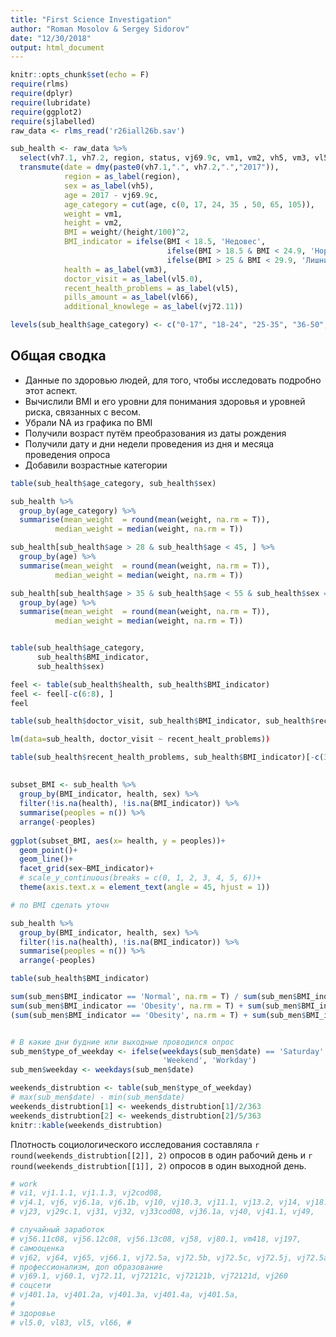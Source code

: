 ```yaml
---
title: "First Science Investigation"
author: "Roman Mosolov & Sergey Sidorov"
date: "12/30/2018"
output: html_document
---
```


```r
knitr::opts_chunk$set(echo = F)
require(rlms)
require(dplyr)
require(lubridate)
require(ggplot2)
require(sjlabelled)
raw_data <- rlms_read('r26iall26b.sav')
```

```r
sub_health <- raw_data %>% 
  select(vh7.1, vh7.2, region, status, vj69.9c, vm1, vm2, vh5, vm3, vl5.0, vl5, vl66, vj72.11) %>% 
  transmute(date = dmy(paste0(vh7.1,".", vh7.2,".","2017")),
            region = as_label(region), 
            sex = as_label(vh5), 
            age = 2017 - vj69.9c,
            age_category = cut(age, c(0, 17, 24, 35 , 50, 65, 105)),
            weight = vm1,
            height = vm2,
            BMI = weight/(height/100)^2,
            BMI_indicator = ifelse(BMI < 18.5, 'Недовес',
                                   ifelse(BMI > 18.5 & BMI < 24.9, 'Нормальный',
                                   ifelse(BMI > 25 & BMI < 29.9, 'Лишний вес', 'Ожирение'))),
            health = as_label(vm3),
            doctor_visit = as_label(vl5.0),
            recent_health_problems = as_label(vl5),
            pills_amount = as_label(vl66),
            additional_knowlege = as_label(vj72.11))

levels(sub_health$age_category) <- c("0-17", "18-24", "25-35", "36-50", "51-65", "66+")
```

## Общая сводка
 - Данные по здоровью людей, для того, чтобы исследовать подробно этот аспект. 
 - Вычислили BMI и его уровни для понимания здоровья и уровней риска, связанных с весом.
 - Убрали NA из графика по BMI
 - Получили возраст путём преобразования из даты рождения
 - Получили дату и дни недели проведения из дня и месяца проведения опроса
 - Добавили возрастные категории

```r
table(sub_health$age_category, sub_health$sex)
```

```r
sub_health %>% 
  group_by(age_category) %>% 
  summarise(mean_weight  = round(mean(weight, na.rm = T)), 
          median_weight = median(weight, na.rm = T))

sub_health[sub_health$age > 28 & sub_health$age < 45, ] %>% 
  group_by(age) %>% 
  summarise(mean_weight  = round(mean(weight, na.rm = T)), 
          median_weight = median(weight, na.rm = T))

sub_health[sub_health$age > 35 & sub_health$age < 55 & sub_health$sex == 'ЖЕНСКИЙ', ] %>% 
  group_by(age) %>% 
  summarise(mean_weight  = round(mean(weight, na.rm = T)), 
          median_weight = median(weight, na.rm = T))


table(sub_health$age_category, 
      sub_health$BMI_indicator,
      sub_health$sex)

feel <- table(sub_health$health, sub_health$BMI_indicator)
feel <- feel[-c(6:8), ]
feel

```
```r
table(sub_health$doctor_visit, sub_health$BMI_indicator, sub_health$recent_health_problems)

lm(data=sub_health, doctor_visit ~ recent_healt_problems))

```
```r
table(sub_health$recent_health_problems, sub_health$BMI_indicator)[-c(3:5), ]
```


## 


```r
subset_BMI <- sub_health %>% 
  group_by(BMI_indicator, health, sex) %>% 
  filter(!is.na(health), !is.na(BMI_indicator)) %>% 
  summarise(peoples = n()) %>% 
  arrange(-peoples)
  
ggplot(subset_BMI, aes(x= health, y = peoples))+
  geom_point()+
  geom_line()+
  facet_grid(sex~BMI_indicator)+
  # scale_y_continuous(breaks = c(0, 1, 2, 3, 4, 5, 6))+
  theme(axis.text.x = element_text(angle = 45, hjust = 1))

# по BMI сделать уточн

```

```r
sub_health %>% 
  group_by(BMI_indicator, health, sex) %>% 
  filter(!is.na(health), !is.na(BMI_indicator)) %>% 
  summarise(peoples = n()) %>% 
  arrange(-peoples)
```

```r
table(sub_health$BMI_indicator)

sum(sub_men$BMI_indicator == 'Normal', na.rm = T) / sum(sub_men$BMI_indicator != 'Normal', na.rm = T)
sum(sub_men$BMI_indicator == 'Obesity', na.rm = T) + sum(sub_men$BMI_indicator == 'Overweight', na.rm = T)
(sum(sub_men$BMI_indicator == 'Obesity', na.rm = T) + sum(sub_men$BMI_indicator == 'Overweight', na.rm = T) - sum(sub_men$BMI_indicator == 'Normal', na.rm = T))/sum(sub_men$BMI_indicator == 'Normal', na.rm = T)
```

```r

```



```r
# В какие дни будние или выходные проводился опрос
sub_men$type_of_weekday <- ifelse(weekdays(sub_men$date) == 'Saturday' |  weekdays(sub_men$date) == 'Sunday', 
                                  'Weekend', 'Workday')
sub_men$weekday <- weekdays(sub_men$date)

weekends_distrubtion <- table(sub_men$type_of_weekday) 
# max(sub_men$date) - min(sub_men$date) 
weekends_distrubtion[1] <- weekends_distrubtion[1]/2/363
weekends_distrubtion[2] <- weekends_distrubtion[2]/5/363
knitr::kable(weekends_distrubtion)

```

Плотность социологического исследования составляла `r round(weekends_distrubtion[[2]], 2)` опросов в один рабочий день и `r round(weekends_distrubtion[[1]], 2)` опросов в один выходной день.


```r
# work 
# vi1, vj1.1.1, vj1.1.3, vj2cod08,
# vj4.1, vj6, vj6.1a, vj6.1b, vj10, vj10.3, vj11.1, vj13.2, vj14, vj18.2, vj19, vj21a, 
# vj23, vj29c.1, vj31, vj32, vj33cod08, vj36.1a, vj40, vj41.1, vj49, 

# случайный заработок
# vj56.11c08, vj56.12c08, vj56.13c08, vj58, vj80.1, vm418, vj197, 
# самооценка
# vj62, vj64, vj65, vj66.1, vj72.5a, vj72.5b, vj72.5c, vj72.5j, vj72.5a2, vj72.5a3б vj72.5a4
# профессионализм, доп образование
# vj69.1, vj60.1, vj72.11, vj72121c, vj72121b, vj72121d, vj260 
# соцсети
# vj401.1a, vj401.2a, vj401.3a, vj401.4a, vj401.5a, 
# 
# здоровье
# vl5.0, vl83, vl5, vl66, # 
```

